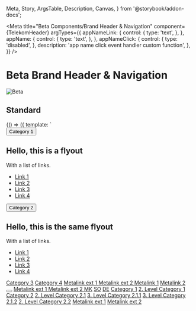   Meta,
  Story,
  ArgsTable,
  Description,
  Canvas,
} from '@storybook/addon-docs';

<Meta
  title="Beta Components/Brand Header & Navigation"
  component={TelekomHeader}
  argTypes={{
    appNameLink: {
      control: {
        type: 'text',
      },
    },
    appName: {
      control: {
        type: 'text',
      },
    },
    appNameClick: {
      control: {
        type: 'disabled',
      },
      description: 'app name click event handler custom function',
    },
  }}
/>

<div
  style={{
    display: 'inline-flex',
    alignItems: 'center',
    justifyContent: 'space-between',
    width: '100%',
  }}
>
  <h1>Beta Brand Header & Navigation</h1>
  <img src="assets/beta.png" alt="Beta" />
</div>

## Standard

<Canvas withSource="none">
  <Story name="Standard" args={{}} inline={false}>
    {() => ({
      template: `
        <div class="brand-header-spacing" style="min-height: 120vh; background: var(--telekom-color-background-surface-subtle);">
           <scale-telekom-header>
                <!-- MAIN NAV -->
                <scale-telekom-nav-list variant="main" slot="main-nav">
                  <scale-telekom-nav-item active>
                    <button><span>Category 1</span></button>
                    <scale-telekom-nav-flyout hover>
                      <div class="flyout-body" style="padding: var(--_spacing-x); margin-top: 12px;">
                        <h2>Hello, this is a flyout</h2>
                        <p>With a list of links.</p>
                        <ul>
                          <li><a href="#">Link 1</a></li>
                          <li><a href="#">Link 2</a></li>
                          <li><a href="#">Link 3</a></li>
                          <li><a href="#">Link 4</a></li>
                        </ul>
                      </div>
                    </scale-telekom-nav-flyout>
                  </scale-telekom-nav-item>
                  <scale-telekom-nav-item>
                    <button>Category 2</button>
                    <scale-telekom-nav-flyout hover>
                      <div class="flyout-body" style="padding: var(--_spacing-x); margin-top: 12px;">
                        <h2>Hello, this is the same flyout</h2>
                        <p>With a list of links.</p>
                        <ul>
                          <li><a href="#">Link 1</a></li>
                          <li><a href="#">Link 2</a></li>
                          <li><a href="#">Link 3</a></li>
                          <li><a href="#">Link 4</a></li>
                        </ul>
                      </div>
                    </scale-telekom-nav-flyout>
                  </scale-telekom-nav-item>
                  <scale-telekom-nav-item>
                    <a href="#">Category 3</a>
                  </scale-telekom-nav-item>
                  <scale-telekom-nav-item>
                    <a href="#">Category 4</a>
                  </scale-telekom-nav-item>
                </scale-telekom-nav-list>
                <scale-telekom-nav-list
                  variant="meta"
                  slot="meta-nav-ext"
                  alignment="left"
                >
                  <scale-telekom-nav-item variant="meta">
                    <a href="#">
                      <span class="with-icon">
                        Metalink ext 1 <scale-icon-navigation-external-link size="11"></scale-icon-navigation-external-link></scale-icon-action-external-link>
                      </span>
                    </a>
                  </scale-telekom-nav-item>
                  <scale-telekom-nav-item variant="meta">
                    <a href="#">
                      <span class="with-icon">
                        Metalink ext 2 <scale-icon-navigation-external-link size="11"></scale-icon-navigation-external-link></scale-icon-action-external-link>
                      </span>
                    </a>
                  </scale-telekom-nav-item>
                </scale-telekom-nav-list>
                <scale-telekom-nav-list
                  variant="meta-tight"
                  slot="meta-nav"
                  alignment="left"
                >
                  <scale-telekom-nav-item variant="meta">
                    <a href="#">Metalink 1</a>
                  </scale-telekom-nav-item>
                  <scale-telekom-nav-item variant="meta">
                    <a href="#">Metalink 2</a>
                  </scale-telekom-nav-item>
                </scale-telekom-nav-list>
                <section slot="language-switch"></section>
                <scale-telekom-nav-list
                  variant="function"
                  slot="functions"
                  alignment="right"
                >
                  <scale-telekom-nav-item variant="main">
                    <a href="#">
                      <scale-icon-action-search> </scale-icon-action-search>
                    </a>
                  </scale-telekom-nav-item>
                  <scale-telekom-nav-item variant="main">
                    <a href="#">
                      <scale-icon-content-credit-card> </scale-icon-content-credit-card>
                    </a>
                  </scale-telekom-nav-item>
                  <scale-telekom-nav-item variant="main">
                    <a href="#">
                      <scale-icon-action-shopping-cart>
                      </scale-icon-action-shopping-cart>
                    </a>
                  </scale-telekom-nav-item>
                  <scale-telekom-nav-item variant="main">
                    <a href="#">
                      <scale-badge count="1" label="messages" label-visually-hidden>
                        <scale-icon-user-file-user> </scale-icon-user-file-user>
                      </scale-badge>
                    </a>
                  </scale-telekom-nav-item>
                  <scale-telekom-nav-item class="mobile-menu" variant="main">
                    <scale-telekom-nav-item variant="main">
                      <button class="mobile-menu-trigger">
                        <scale-icon-action-menu></scale-icon-action-menu>
                      </button>
                    </scale-telekom-nav-item>
                    <scale-telekom-nav-flyout
                      class="mobile-menu-flyout"
                      style="
                        --translate-y: 100%;
                        --duration: var(--telekom-motion-duration-animation);
                        --top: 0;
                        --height: 100vh;
                        --spacing-x: 0;
                      "
                    >
                      <scale-telekom-mobile-menu
                        app-name="Application Name"
                        app-name-link="#"
                      >
                        <scale-telekom-nav-list
                          variant="meta"
                          slot="top-left"
                          alignment="left"
                        >
                          <scale-telekom-nav-item variant="meta">
                            <a href="#">
                              <span class="with-icon">
                                Metalink ext 1 <scale-icon-navigation-external-link size="11"></scale-icon-navigation-external-link></scale-icon-action-external-link>
                              </span>
                            </a>
                          </scale-telekom-nav-item>
                          <scale-telekom-nav-item variant="meta">
                            <a href="#">
                              <span class="with-icon">
                                Metalink ext 2 <scale-icon-navigation-external-link size="11"></scale-icon-navigation-external-link></scale-icon-action-external-link>
                              </span>
                            </a>
                          </scale-telekom-nav-item>
                        </scale-telekom-nav-list>
                        <scale-telekom-nav-list
                          variant="meta"
                          slot="top-right"
                          alignment="right"
                        >
                          <scale-telekom-nav-item variant="meta">
                            <a href="#">MK</a>
                          </scale-telekom-nav-item>
                          <scale-telekom-nav-item variant="meta">
                            <a href="#">SO</a>
                          </scale-telekom-nav-item>
                          <scale-telekom-nav-item variant="meta">
                            <a href="#">DE</a>
                          </scale-telekom-nav-item>
                        </scale-telekom-nav-list>
                        <scale-telekom-mobile-menu-item>
                          <a href="javascript:void(0);">Category 1</a>
                          <scale-telekom-mobile-menu-item slot="children">
                            <a href="#">2. Level Category 1</a>
                          </scale-telekom-mobile-menu-item>
                        </scale-telekom-mobile-menu-item>
                        <scale-telekom-mobile-menu-item>
                          <a href="#">Category 2</a>
                          <scale-telekom-mobile-menu-item slot="children">
                            <a href="#">2. Level Category 2.1</a>
                            <scale-telekom-mobile-menu-item slot="children" active>
                              <a href="#">3. Level Category 2.1.1</a>
                            </scale-telekom-mobile-menu-item>
                            <scale-telekom-mobile-menu-item slot="children">
                              <a href="#">3. Level Category 2.1.2</a>
                            </scale-telekom-mobile-menu-item>
                          </scale-telekom-mobile-menu-item>
                          <scale-telekom-mobile-menu-item slot="children">
                            <a href="#">2. Level Category 2.2</a>
                          </scale-telekom-mobile-menu-item>
                        </scale-telekom-mobile-menu-item>
                        <scale-telekom-nav-list
                          variant="meta"
                          slot="bottom"
                          alignment="left"
                          style="--flex-direction: column"
                        >
                          <scale-telekom-nav-item variant="meta">
                            <a href="#">Metalink ext 1</a>
                          </scale-telekom-nav-item>
                          <scale-telekom-nav-item variant="meta">
                            <a href="#">Metalink ext 2</a>
                          </scale-telekom-nav-item>
                        </scale-telekom-nav-list>
                      </scale-telekom-mobile-menu>
                    </scale-telekom-nav-flyout>
                  </scale-telekom-nav-item>
                </scale-telekom-nav-list>
              </scale-telekom-header>
        </div>
      `,
    })}
  </Story>
</Canvas>
